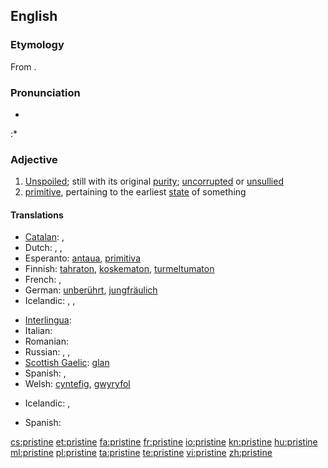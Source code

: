 ==English==

===Etymology===
From {{etyl|frm}} {{term|pristin|lang=frm}}.

===Pronunciation===
* {{audio|en-us-pristine.ogg|Audio (US)}}
:* {{rhymes|iːn}}

===Adjective===
{{en-adj}}

# [[unspoiled|Unspoiled]]; still with its original [[purity]]; [[uncorrupted]] or [[unsullied]]
# [[primitive]], pertaining to the earliest [[state]] of something

====Translations====
{{trans-top|unspoiled}}
* [[Catalan]]: {{t|ca|primitiu}}, {{t+|ca|primer}}
* Dutch: {{t+|nl|ongerept}}, {{t+|nl|oorspronkelijk}}, {{t-|nl|onaangeroerd}}
* Esperanto: [[antaua]], [[primitiva]]
* Finnish: [[tahraton]], [[koskematon]], [[turmeltumaton]]
* French: {{t+|fr|virginal}}, {{t+|fr|antique}}
* German: [[unberührt]], [[jungfräulich]]
* Icelandic: {{t|is|óspilltur|m}},  {{t|is|ósnortinn|m}},  {{t|is|óskemmdur|m}}
{{trans-mid}}
* [[Interlingua]]: {{t|ia|pristine}}
* Italian: {{t+|it|incontaminato}}
* Romanian: {{t|ro|virgin}}
* Russian: {{t+|ru|чистый|m|alt=чи́стый|tr=čístyj}}, {{t+|ru|нетронутый|m|alt=нетро́нутый|tr=netrónutyj}}, {{t+|ru|неиспорченный|m|alt=неиспо́рченный|tr=neispórchennyj}}
* [[Scottish Gaelic]]: [[glan#Scottish Gaelic|glan]]
* Spanish: {{t+|es|virgen|mf}}, {{t+|es|prístino|m}} {{italbrac|deprecated by the RAE}}
* Welsh: [[cyntefig]], [[gwyryfol]]
{{trans-bottom}}

{{trans-top|pertaining to the earliest state of something}}
* Icelandic: {{t|is|upprunalegur|m}},  {{t|is|upphaflegur|m}}
{{trans-mid}}
* Spanish: {{t+|es|prístino|m}}
{{trans-bottom}}

[[cs:pristine]]
[[et:pristine]]
[[fa:pristine]]
[[fr:pristine]]
[[io:pristine]]
[[kn:pristine]]
[[hu:pristine]]
[[ml:pristine]]
[[pl:pristine]]
[[ta:pristine]]
[[te:pristine]]
[[vi:pristine]]
[[zh:pristine]]